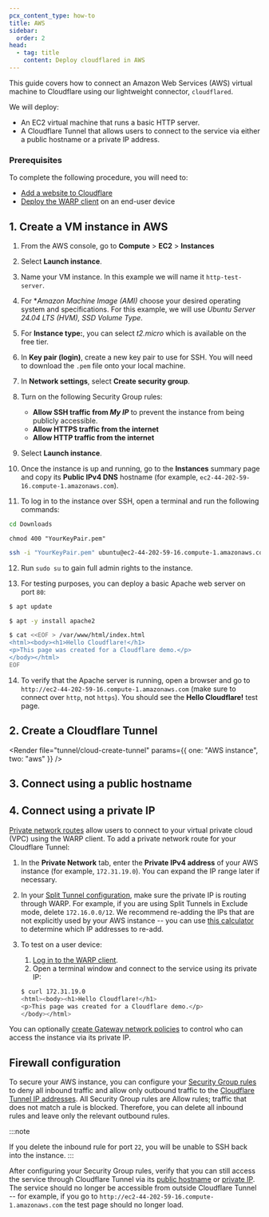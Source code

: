 ```yaml
---
pcx_content_type: how-to
title: AWS
sidebar:
  order: 2
head:
  - tag: title
    content: Deploy cloudflared in AWS
---
```



This guide covers how to connect an Amazon Web Services (AWS) virtual machine to Cloudflare using our lightweight connector, `cloudflared`.

We will deploy:

- An EC2 virtual machine that runs a basic HTTP server.
- A Cloudflare Tunnel that allows users to connect to the service via either a public hostname or a private IP address.

### Prerequisites

To complete the following procedure, you will need to:

- [Add a website to Cloudflare](/fundamentals/setup/manage-domains/add-site/)
- [Deploy the WARP client](/cloudflare-one/connections/connect-devices/warp/deployment/manual-deployment/) on an end-user device

## 1. Create a VM instance in AWS

1. From the AWS console, go to **Compute** > **EC2** > **Instances**

2. Select **Launch instance**.

3. Name your VM instance. In this example we will name it `http-test-server`.

4. For \*_Amazon Machine Image (AMI)_ choose your desired operating system and specifications. For this example, we will use _Ubuntu Server 24.04 LTS (HVM), SSD Volume Type_.

5. For **Instance type:**, you can select _t2.micro_ which is available on the free tier.

6. In **Key pair (login)**, create a new key pair to use for SSH. You will need to download the `.pem` file onto your local machine.

7. In **Network settings**, select **Create security group**.

8. Turn on the following Security Group rules:

   - **Allow SSH traffic from _My IP_** to prevent the instance from being publicly accessible.
   - **Allow HTTPS traffic from the internet**
   - **Allow HTTP traffic from the internet**

9. Select **Launch instance**.

10. Once the instance is up and running, go to the **Instances** summary page and copy its **Public IPv4 DNS** hostname (for example, `ec2-44-202-59-16.compute-1.amazonaws.com`).

11. To log in to the instance over SSH, open a terminal and run the following commands:

```sh
cd Downloads
```

```
chmod 400 "YourKeyPair.pem"
```

```sh
ssh -i "YourKeyPair.pem" ubuntu@ec2-44-202-59-16.compute-1.amazonaws.com
```

12. Run `sudo su` to gain full admin rights to the instance.

13. For testing purposes, you can deploy a basic Apache web server on port `80`:

```bash
$ apt update

$ apt -y install apache2

$ cat <<EOF > /var/www/html/index.html
<html><body><h1>Hello Cloudflare!</h1>
<p>This page was created for a Cloudflare demo.</p>
</body></html>
EOF
```

14. To verify that the Apache server is running, open a browser and go to `http://ec2-44-202-59-16.compute-1.amazonaws.com` (make sure to connect over `http`, not `https`). You should see the **Hello Cloudflare!** test page.

## 2. Create a Cloudflare Tunnel

<Render
	file="tunnel/cloud-create-tunnel"
	params={{ one: "AWS instance", two: "aws" }}
/>

## 3. Connect using a public hostname

<Render file="tunnel/cloud-public-hostname" />

## 4. Connect using a private IP

[Private network routes](/cloudflare-one/connections/connect-networks/private-net/cloudflared/) allow users to connect to your virtual private cloud (VPC) using the WARP client. To add a private network route for your Cloudflare Tunnel:

1. In the **Private Network** tab, enter the **Private IPv4 address** of your AWS instance (for example, `172.31.19.0`). You can expand the IP range later if necessary.
2. In your [Split Tunnel configuration](/cloudflare-one/connections/connect-devices/warp/configure-warp/route-traffic/split-tunnels/#add-a-route), make sure the private IP is routing through WARP. For example, if you are using Split Tunnels in Exclude mode, delete `172.16.0.0/12`. We recommend re-adding the IPs that are not explicitly used by your AWS instance -- you can use [this calculator](https://www.procustodibus.com/blog/2021/03/wireguard-allowedips-calculator/) to determine which IP addresses to re-add.
3. To test on a user device:

   1. [Log in to the WARP client](/cloudflare-one/connections/connect-devices/warp/deployment/manual-deployment/).
   2. Open a terminal window and connect to the service using its private IP:

   ```sh
   $ curl 172.31.19.0
   <html><body><h1>Hello Cloudflare!</h1>
   <p>This page was created for a Cloudflare demo.</p>
   </body></html>
   ```

You can optionally [create Gateway network policies](/cloudflare-one/connections/connect-networks/private-net/cloudflared/#4-recommended-filter-network-traffic-with-gateway) to control who can access the instance via its private IP.

## Firewall configuration

To secure your AWS instance, you can configure your [Security Group rules](https://docs.aws.amazon.com/vpc/latest/userguide/security-group-rules.html) to deny all inbound traffic and allow only outbound traffic to the [Cloudflare Tunnel IP addresses](/cloudflare-one/connections/connect-networks/deploy-tunnels/tunnel-with-firewall/#required-for-tunnel-operation). All Security Group rules are Allow rules; traffic that does not match a rule is blocked. Therefore, you can delete all inbound rules and leave only the relevant outbound rules.

:::note

If you delete the inbound rule for port `22`, you will be unable to SSH back into the instance.
:::

After configuring your Security Group rules, verify that you can still access the service through Cloudflare Tunnel via its [public hostname](#3-connect-using-a-public-hostname) or [private IP](#4-connect-using-a-private-ip). The service should no longer be accessible from outside Cloudflare Tunnel -- for example, if you go to `http://ec2-44-202-59-16.compute-1.amazonaws.com` the test page should no longer load.
